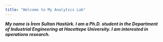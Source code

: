 ```yaml
---
title: "Welcome to My Analytics Lab"
---
```


***My name is İrem Sultan Hastürk. I am a Ph.D. student in the Department of Industrial Engineering at Hacettepe University. I am interested in operations research.***
